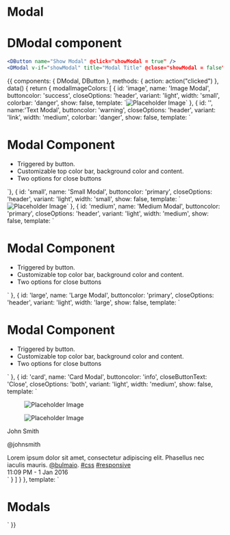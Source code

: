 
<Meta title="Elements|Modal" component={DModal} />

# Modal
<Props of={DModal} />

# DModal component
```jsx
<DButton name="Show Modal" @click="showModal = true" />
<DModal v-if="showModal" title="Modal Title" @close="showModal = false" />
```

<Preview>
  <Story name="Modal" decorators={[withA11y]}>
    {{
      components: { DModal, DButton },
      methods: { action: action("clicked") },
      data() {
          return {
            modalImageColors: [
              { id: 'image', name: 'Image Modal', buttoncolor: 'success', closeOptions: 'header', variant: 'light', width: 'small', colorbar: 'danger', show: false, template: `<img alt="Placeholder Image" src='https://via.placeholder.com/150'>` },
              { id: '', name:'Text Modal', buttoncolor: 'warning', closeOptions: 'header', variant: 'link', width: 'medium', colorbar: 'danger', show: false, template: `
              <div class="content">
                <h1 class="has-text-light">Modal Component</h1>
                <p>
                  <ul>
                    <li>Triggered by button. </li>
                    <li>Customizable top color bar, background color and content. </li>
                    <li>Two options for close buttons </li>
                  </ul>
                </p>
              </div>`},
              { id: 'small', name: 'Small Modal', buttoncolor: 'primary', closeOptions: 'header', variant: 'light', width: 'small', show: false, template: `<img alt="Placeholder Image" src='https://via.placeholder.com/150'>` },
              { id: 'medium', name: 'Medium Modal', buttoncolor: 'primary', closeOptions: 'header', variant: 'light', width: 'medium', show: false, template: `
              <div class="content">
                <h1>Modal Component</h1>
                <p>
                  <ul>
                    <li>Triggered by button. </li>
                    <li>Customizable top color bar, background color and content. </li>
                    <li>Two options for close buttons </li>
                  </ul>
                </p>
              </div>` },
              { id: 'large', name: 'Large Modal', buttoncolor: 'primary', closeOptions: 'header', variant: 'light', width: 'large', show: false, template: `
              <div class="content">
                <h1>Modal Component</h1>
                <p>
                  <ul>
                    <li>Triggered by button. </li>
                    <li>Customizable top color bar, background color and content. </li>
                    <li>Two options for close buttons </li>
                  </ul>
                </p>
              </div>` },
              { id: 'card', name: 'Card Modal', buttoncolor: 'info', closeButtonText: 'Close', closeOptions: 'both', variant: 'light', width: 'medium', show: false, template: `
                <div class="card">
                  <div class="card-image">
                    <figure class="image is-4by3">
                      <img alt="Placeholder Image" src="https://bulma.io/images/placeholders/1280x960.png" alt="Placeholder image">
                    </figure>
                  </div>
                  <div class="card-content">
                    <div class="media">
                      <div class="media-left">
                        <figure class="image is-48x48">
                          <img alt="Placeholder Image" src="https://bulma.io/images/placeholders/96x96.png" alt="Placeholder image">
                        </figure>
                      </div>
                      <div class="media-content">
                        <p class="title is-4">John Smith</p>
                        <p class="subtitle is-6">@johnsmith</p>
                      </div>
                    </div>
                    <div class="content">
                      Lorem ipsum dolor sit amet, consectetur adipiscing elit.
                      Phasellus nec iaculis mauris. <a href="#">@bulmaio</a>.
                      <a href="#">#css</a> <a href="#">#responsive</a>
                      <br>
                      <time datetime="2016-1-1">11:09 PM - 1 Jan 2016</time>
                    </div>
                  </div>
                </div>` }
            ]
          }
      },
      template: `
      <div>
        <div>
            <h1 style="margin-bottom: 1rem;"> Modals </h1>
          <span v-for="modal  in modalImageColors">
            <DButton :id="modal.id" :name="modal.name" :variant="modal.buttoncolor" @click="modal.show = !modal.show" />
            <DModal v-if="modal.show" :variant="modal.variant" :colorbar="modal.colorbar" :width="modal.width" :close-button-text="modal.closeButtonText" :close-options="modal.closeOptions" @close="modal.show = !modal.show" >
              <template #content>
                <span v-html="modal.template"></span>
              </template>
            </DModal> 
          </span>
        </div>
      </div>
      `
    }}
  </Story>
</Preview>